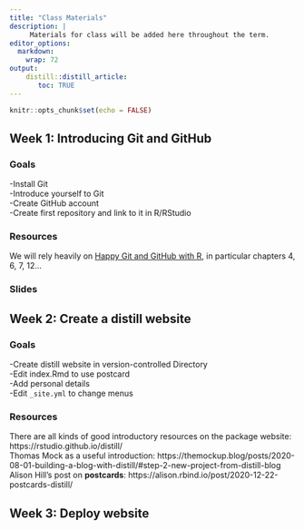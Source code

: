 ```yaml
---
title: "Class Materials"
description: |
     Materials for class will be added here throughout the term.
editor_options: 
  markdown: 
    wrap: 72
output: 
    distill::distill_article:
       toc: TRUE
---
```


```r
knitr::opts_chunk$set(echo = FALSE)
```

## Week 1: Introducing Git and GitHub

### Goals

-Install Git  
-Introduce yourself to Git  
-Create GitHub account  
-Create first repository and link to it in R/RStudio  

### Resources

We will rely heavily on [Happy Git and GitHub with
R](https://happygitwithr.com/), in particular chapters 4, 6, 7, 12...

### Slides

## Week 2: Create a distill website

### Goals

-Create distill website in version-controlled Directory  
-Edit index.Rmd to use postcard  
-Add personal details  
-Edit `_site.yml` to change menus  

### Resources

There are all kinds of good introductory resources on the package website: https://rstudio.github.io/distill/  
Thomas Mock as a useful introduction: https://themockup.blog/posts/2020-08-01-building-a-blog-with-distill/#step-2-new-project-from-distill-blog  
Alison Hill's post on **postcards**: https://alison.rbind.io/post/2020-12-22-postcards-distill/  

## Week 3: Deploy website
